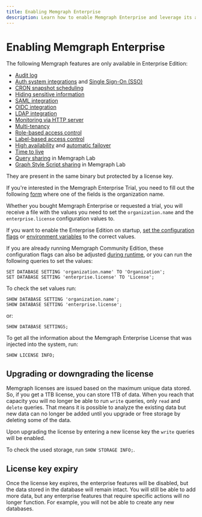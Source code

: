 ```yaml
---
title: Enabling Memgraph Enterprise
description: Learn how to enable Memgraph Enterprise and leverage its advanced capabilities to scale and optimize your graph computing tasks. Find out more in our documentation and pricing pages. 
---
```


#  Enabling Memgraph Enterprise

The following Memgraph features are only available in Enterprise Edition:

- [Audit log](/database-management/logs#audit-log-enterprise)
- [Auth system integrations](/database-management/authentication-and-authorization/auth-system-integrations) and [Single Sign-On (SSO)](/database-management/authentication-and-authorization/auth-system-integrations#single-sign-on)
- [CRON snapshot scheduling](/fundamentals/data-durability#periodic-snapshots)
- [Hiding sensitive information](/database-management/logs#hiding-passwords-enterprise)
- [SAML integration](/database-management/authentication-and-authorization/auth-system-integrations#saml)
- [OIDC integration](/database-management/authentication-and-authorization/auth-system-integrations#openid-connect-oidc)
- [LDAP integration](/database-management/authentication-and-authorization/auth-system-integrations#ldap)
- [Monitoring via HTTP server](/database-management/monitoring#metrics-tracking-via-http-server-enterprise-edition)
- [Multi-tenancy](/database-management/multi-tenancy)
- [Role-based access control](/database-management/authentication-and-authorization/role-based-access-control)
- [Label-based access control](/database-management/authentication-and-authorization/role-based-access-control#label-based-access-control)
- [High availability](/clustering/high-availability) and [automatic failover](/clustering/high-availability#failover)
- [Time to live](/querying/time-to-live)
- [Query sharing](/data-visualization/user-manual/query-sharing) in Memgraph Lab
- [Graph Style Script sharing](/data-visualization/user-manual/graph-style-script-sharing) in Memgraph Lab

They are present in the same binary but protected by a license key.

If you're interested in the Memgraph Enterprise Trial, you need to fill out the
following [form](https://memgraph.com/enterprise-trial) where one of the fields
is the organization name.

Whether you bought Memgraph Enterprise or requested a trial, you will receive a
file with the values you need to set the `organization.name` and the
`enterprise.license` configuration values to.

If you want to enable the Enterprise Edition on startup, [set the configuration
flags](/configuration/configuration-settings#changing-configuration)  or
[environment
variables](/database-management/configuration#environment-variables) to the
correct values. 

If you are already running Memgraph Community Edition, these configuration flags
can also be adjusted [during
runtime](/configuration/configuration-settings#during-runtime), or you can run
the following queries to set the values:

```
SET DATABASE SETTING 'organization.name' TO 'Organization';
SET DATABASE SETTING 'enterprise.license' TO 'License';
```

To check the set values run: 

```opencypher
SHOW DATABASE SETTING 'organization.name';
SHOW DATABASE SETTING 'enterprise.license';
```

or:

```opencypher
SHOW DATABASE SETTINGS;
```

To get all the information about the Memgraph Enterprise License that was
injected into the system, run:

```cypher
SHOW LICENSE INFO;
```

## Upgrading or downgrading the license

Memgraph licenses are issued based on the maximum unique data stored. So, if you
get a 1TB license, you can store 1TB of data. When you reach that capacity you
will no longer be able to run `write` queries, only `read` and `delete` queries.
That means it is possible to analyze the existing data but new data can no
longer be added until you upgrade or free storage by deleting some of the data.

Upon upgrading the license by entering a new license key the `write` queries
will be enabled.

To check the used storage, run `SHOW STORAGE INFO;`.

## License key expiry

Once the license key expires, the enterprise features will be disabled, but the
data stored in the database will remain intact. You will still be able to add
more data, but any enterprise features that require specific actions will no
longer function. For example, you will not be able to create any new databases.
